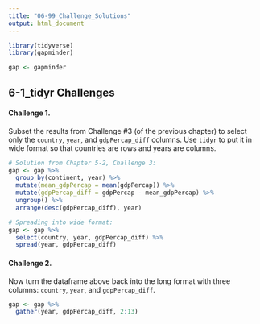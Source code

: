```yaml
---
title: "06-99_Challenge_Solutions"
output: html_document
---
```


```r
library(tidyverse)
library(gapminder)

gap <- gapminder
```

## 6-1_tidyr Challenges

#### Challenge 1. {-}

Subset the results from Challenge #3 (of the previous chapter) to select only the `country`, `year`, and `gdpPercap_diff` columns. Use `tidyr` to put it in wide format so that countries are rows and years are columns.


```r
# Solution from Chapter 5-2, Challenge 3:
gap <- gap %>%
  group_by(continent, year) %>%
  mutate(mean_gdpPercap = mean(gdpPercap)) %>%
  mutate(gdpPercap_diff = gdpPercap - mean_gdpPercap) %>%
  ungroup() %>%
  arrange(desc(gdpPercap_diff), year)

# Spreading into wide format:
gap <- gap %>%
  select(country, year, gdpPercap_diff) %>%
  spread(year, gdpPercap_diff)
```

#### Challenge 2. {-}
Now turn the dataframe above back into the long format with three columns: `country`, `year`, and `gdpPercap_diff`.

```r
gap <- gap %>%
  gather(year, gdpPercap_diff, 2:13)
```
